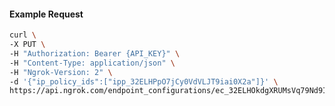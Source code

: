 #### Example Request

```bash
curl \
-X PUT \
-H "Authorization: Bearer {API_KEY}" \
-H "Content-Type: application/json" \
-H "Ngrok-Version: 2" \
-d '{"ip_policy_ids":["ipp_32ELHPpO7jCy0VdVLJT9iai0X2a"]}' \
https://api.ngrok.com/endpoint_configurations/ec_32ELHOkdgXRUMsVq79Nd9IXlgqk/ip_policy
```
